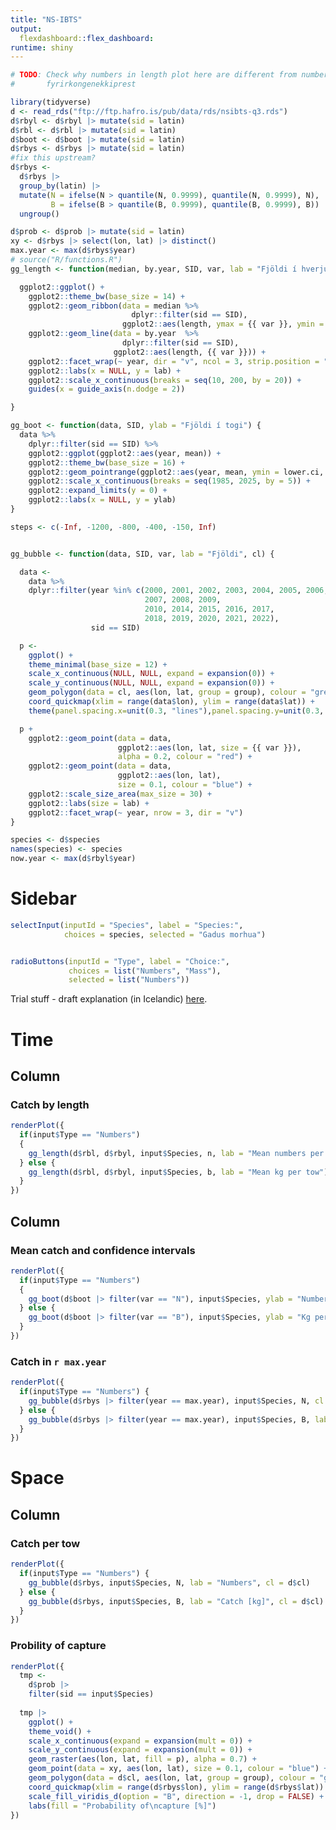 ```yaml
---
title: "NS-IBTS"
output:
  flexdashboard::flex_dashboard:
runtime: shiny
---
```



```r
# TODO: Check why numbers in length plot here are different from numbers in
#       fyrirkongenekkiprest
```

```r
library(tidyverse)
d <- read_rds("ftp://ftp.hafro.is/pub/data/rds/nsibts-q3.rds")
d$rbyl <- d$rbyl |> mutate(sid = latin)
d$rbl <- d$rbl |> mutate(sid = latin)
d$boot <- d$boot |> mutate(sid = latin)
d$rbys <- d$rbys |> mutate(sid = latin)
#fix this upstream?
d$rbys <-
  d$rbys |>
  group_by(latin) |>
  mutate(N = ifelse(N > quantile(N, 0.9999), quantile(N, 0.9999), N),
         B = ifelse(B > quantile(B, 0.9999), quantile(B, 0.9999), B)) |>
  ungroup()

d$prob <- d$prob |> mutate(sid = latin)
xy <- d$rbys |> select(lon, lat) |> distinct()
max.year <- max(d$rbys$year)
# source("R/functions.R")
gg_length <- function(median, by.year, SID, var, lab = "Fjöldi í hverju lengdarbili") {

  ggplot2::ggplot() +
    ggplot2::theme_bw(base_size = 14) +
    ggplot2::geom_ribbon(data = median %>%
                           dplyr::filter(sid == SID),
                         ggplot2::aes(length, ymax = {{ var }}, ymin = 0), fill = "grey") +
    ggplot2::geom_line(data = by.year  %>%
                         dplyr::filter(sid == SID),
                       ggplot2::aes(length, {{ var }})) +
    ggplot2::facet_wrap(~ year, dir = "v", ncol = 3, strip.position = "right") +
    ggplot2::labs(x = NULL, y = lab) +
    ggplot2::scale_x_continuous(breaks = seq(10, 200, by = 20)) +
    guides(x = guide_axis(n.dodge = 2))

}

gg_boot <- function(data, SID, ylab = "Fjöldi í togi") {
  data %>%
    dplyr::filter(sid == SID) %>%
    ggplot2::ggplot(ggplot2::aes(year, mean)) +
    ggplot2::theme_bw(base_size = 16) +
    ggplot2::geom_pointrange(ggplot2::aes(year, mean, ymin = lower.ci, ymax = upper.ci)) +
    ggplot2::scale_x_continuous(breaks = seq(1985, 2025, by = 5)) +
    ggplot2::expand_limits(y = 0) +
    ggplot2::labs(x = NULL, y = ylab)
}

steps <- c(-Inf, -1200, -800, -400, -150, Inf)


gg_bubble <- function(data, SID, var, lab = "Fjöldi", cl) {

  data <-
    data %>%
    dplyr::filter(year %in% c(2000, 2001, 2002, 2003, 2004, 2005, 2006, 
                              2007, 2008, 2009,
                              2010, 2014, 2015, 2016, 2017,
                              2018, 2019, 2020, 2021, 2022),
                  sid == SID)

  p <-
    ggplot() +
    theme_minimal(base_size = 12) +
    scale_x_continuous(NULL, NULL, expand = expansion(0)) +
    scale_y_continuous(NULL, NULL, expand = expansion(0)) +
    geom_polygon(data = cl, aes(lon, lat, group = group), colour = "grey", fill = "grey") +
    coord_quickmap(xlim = range(data$lon), ylim = range(data$lat)) +
    theme(panel.spacing.x=unit(0.3, "lines"),panel.spacing.y=unit(0.3, "lines"))

  p +
    ggplot2::geom_point(data = data,
                        ggplot2::aes(lon, lat, size = {{ var }}),
                        alpha = 0.2, colour = "red") +
    ggplot2::geom_point(data = data,
                        ggplot2::aes(lon, lat),
                        size = 0.1, colour = "blue") +
    ggplot2::scale_size_area(max_size = 30) +
    ggplot2::labs(size = lab) +
    ggplot2::facet_wrap(~ year, nrow = 3, dir = "v") 
}

species <- d$species
names(species) <- species
now.year <- max(d$rbyl$year)
```


Sidebar {.sidebar data-width=175}
=====================================

```r
selectInput(inputId = "Species", label = "Species:",
            choices = species, selected = "Gadus morhua")


radioButtons(inputId = "Type", label = "Choice:", 
             choices = list("Numbers", "Mass"),
             selected = list("Numbers"))
```

Trial stuff - draft explanation (in Icelandic) [here](http://www.hafro.is/~einarhj/skyringar.html).

Time
=====================================  

Column {data-width=600}
-------------------------------------

### Catch by length


```r
renderPlot({
  if(input$Type == "Numbers") 
  {
    gg_length(d$rbl, d$rbyl, input$Species, n, lab = "Mean numbers per tow")
  } else {
    gg_length(d$rbl, d$rbyl, input$Species, b, lab = "Mean kg per tow")
  }
})
```


Column {data-width=400}
-------------------------------------

### Mean catch and confidence intervals


```r
renderPlot({
  if(input$Type == "Numbers") 
  {
    gg_boot(d$boot |> filter(var == "N"), input$Species, ylab = "Numbers per hour")
  } else {
    gg_boot(d$boot |> filter(var == "B"), input$Species, ylab = "Kg per hour")  
  }
})
```

### Catch in `r max.year`

```r
renderPlot({
  if(input$Type == "Numbers") {
    gg_bubble(d$rbys |> filter(year == max.year), input$Species, N, cl = d$cl) + theme(legend.position = "none")
  } else {
    gg_bubble(d$rbys |> filter(year == max.year), input$Species, B, lab = "Catch [kg]", cl = d$cl) + theme(legend.position = "none")
  }
})
```

Space
=====================================

Column {.tabset}
-------------------------------------

### Catch per tow

```r
renderPlot({
  if(input$Type == "Numbers") {
    gg_bubble(d$rbys, input$Species, N, lab = "Numbers", cl = d$cl)
  } else {
    gg_bubble(d$rbys, input$Species, B, lab = "Catch [kg]", cl = d$cl)
  }
})
```

### Probility of capture

```r
renderPlot({
  tmp <- 
    d$prob |> 
    filter(sid == input$Species)
  
  tmp |> 
    ggplot() +
    theme_void() +
    scale_x_continuous(expand = expansion(mult = 0)) +
    scale_y_continuous(expand = expansion(mult = 0)) +
    geom_raster(aes(lon, lat, fill = p), alpha = 0.7) +
    geom_point(data = xy, aes(lon, lat), size = 0.1, colour = "blue") +
    geom_polygon(data = d$cl, aes(lon, lat, group = group), colour = "grey", fill = "grey") +
    coord_quickmap(xlim = range(d$rbys$lon), ylim = range(d$rbys$lat)) +
    scale_fill_viridis_d(option = "B", direction = -1, drop = FALSE) +
    labs(fill = "Probability of\ncapture [%]")
})
```
